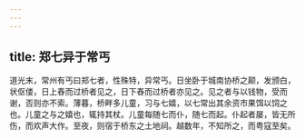 ```yaml
---
---
---
```

title: 郑七异于常丐
---



道光末，常州有丐曰郑七者，性殊特，异常丐。日坐卧于城南协桥之颠，发颁白，状伛偻，日上舂而过桥者见之，日下舂而过桥者亦见之。见之者与以钱物，受而谢，否则亦不索。薄暮，桥畔多儿童，习与七嬉，以七常出其余资市果饵以饲之也。儿童之与之嬉也，辄持其杖。儿童每随七而仆，随七而起。仆起者屡，皆无所伤，而欢声大作。至夜，则宿于桥东之土地祠。越数年，不知所之，而粤寇至矣。